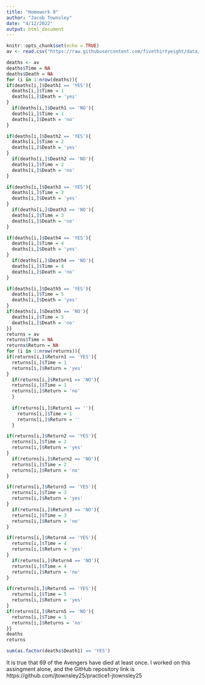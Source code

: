```yaml
---
title: "Homework 9"
author: "Jacob Townsley"
date: "4/12/2022"
output: html_document
---
```


```r
knitr::opts_chunk$set(echo = TRUE)
av <- read.csv("https://raw.githubusercontent.com/fivethirtyeight/data/master/avengers/avengers.csv", stringsAsFactors = FALSE)
```

```r
deaths <- av
deaths$Time = NA
deaths$Death = NA
for (i in 1:nrow(deaths)){
if(deaths[i,]$Death1 == 'YES'){
  deaths[i,]$Time = 1
  deaths[i,]$Death = 'yes'
} 
  if(deaths[i,]$Death1 == 'NO'){
  deaths[i,]$Time = 1
  deaths[i,]$Death = 'no'
}

if(deaths[i,]$Death2 == 'YES'){
  deaths[i,]$Time = 2
  deaths[i,]$Death = 'yes'
}
  if(deaths[i,]$Death2 == 'NO'){
  deaths[i,]$Time = 2
  deaths[i,]$Death = 'no'
}

if(deaths[i,]$Death3 == 'YES'){
  deaths[i,]$Time = 3
  deaths[i,]$Death = 'yes'
}
  if(deaths[i,]$Death3 == 'NO'){
  deaths[i,]$Time = 3
  deaths[i,]$Death = 'no'
}

if(deaths[i,]$Death4 == 'YES'){
  deaths[i,]$Time = 4
  deaths[i,]$Death = 'yes'
}
  if(deaths[i,]$Death4 == 'NO'){
  deaths[i,]$Time = 4
  deaths[i,]$Death = 'no'
}

if(deaths[i,]$Death5 == 'YES'){
  deaths[i,]$Time = 5
  deaths[i,]$Death = 'yes'
} 
if(deaths[i,]$Death5 == 'NO'){
  deaths[i,]$Time = 5
  deaths[i,]$Death = 'no'
}}
returns = av
returns$Time = NA
returns$Return = NA
for (i in 1:nrow(returns)){
if(returns[i,]$Return1 == 'YES'){
  returns[i,]$Time = 1
  returns[i,]$Return = 'yes'
} 
  if(returns[i,]$Return1 == 'NO'){
  returns[i,]$Time = 1
  returns[i,]$Return = 'no'
  }
  
  if(returns[i,]$Return1 == ''){
    returns[i,]$Time = 1
    returns[i,]$Return = ''
  }

if(returns[i,]$Return2 == 'YES'){
  returns[i,]$Time = 2
  returns[i,]$Return = 'yes'
}
  if(returns[i,]$Return2 == 'NO'){
  returns[i,]$Time = 2
  returns[i,]$Return = 'no'
}

if(returns[i,]$Return3 == 'YES'){
  returns[i,]$Time = 3
  returns[i,]$Return = 'yes'
}
  if(returns[i,]$Return3 == 'NO'){
  returns[i,]$Time = 3
  returns[i,]$Return = 'no'
}

if(returns[i,]$Return4 == 'YES'){
  returns[i,]$Time = 4
  returns[i,]$Return = 'yes'
}
  if(returns[i,]$Return4 == 'NO'){
  returns[i,]$Time = 4
  returns[i,]$Return = 'no'
}

if(returns[i,]$Return5 == 'YES'){
  returns[i,]$Time = 5
  returns[i,]$Return = 'yes'
} 
if(returns[i,]$Return5 == 'NO'){
  returns[i,]$Time = 5
  returns[i,]$Returns = 'no'
}}
deaths
returns
```

```r
sum(as.factor(deaths$Death1) == 'YES')
```

It is true that 69 of the Avengers have died at least once. I worked on this assingment alone, and the GitHub repository link is https://github.com/jtownsley25/practice1-jtownsley25







